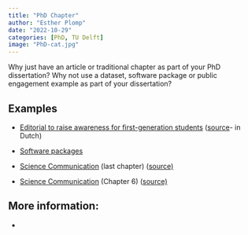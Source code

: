 ```yaml
---
title: "PhD Chapter"
author: "Esther Plomp"
date: "2022-10-29"
categories: [PhD, TU Delft]
image: "PhD-cat.jpg"
---
```


Why just have an article or traditional chapter as part of your PhD dissertation? Why not use a dataset, software package or public engagement example as part of your dissertation?

## Examples

-   [Editorial to raise awareness for first-generation students](https://www.nature.com/articles/s41562-022-01374-y.epdf?sharing_token=0NMpnEIEJuPGBb6kDMorvNRgN0jAjWel9jnR3ZoTv0O-pULYFz6Lo0iSXqvd2RRqkTu-L4QeblP_I70ZUv8-zEeO6TfSrGOuPihSnshdXDaOHm2ep2xjeG6b0XxlpU2ZkrXsBDMezDC6pDjMMQpZ3InIfhf0ByxTCLYNk-RBF4Y%3D) ([source](https://twitter.com/charishehakaya/status/1549998331417567233)- in Dutch)

-   [Software packages](https://twitter.com/wfbroderick/status/1565352853820014592)

-   [Science Communication](https://ui.adsabs.harvard.edu/abs/2021PhDT........12M/abstract) (last chapter) ([source)](https://twitter.com/louisa_geo/status/1543971172039147526)

-   [Science Communication](https://figshare.com/articles/thesis/A_Story_Of_A_Scientist_A_Researcher_Mentor_Teacher_Leader_And_Advocate/16563717/1) (Chapter 6) ([source)](https://twitter.com/louisa_geo/status/1543971172039147526)

## More information:

-   

# 
